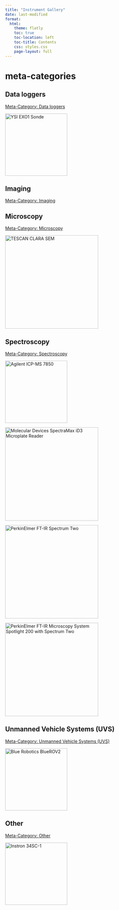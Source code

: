 ```yaml
---
title: "Instrument Gallery"
date: last-modified
format:
  html:
    theme: flatly
    toc: true
    toc-location: left
    toc-title: Contents
    css: styles.css
    page-layout: full
---
```



# meta-categories


## Data loggers

[Meta-Category: Data loggers](/MetaCategory/DataLoggers.qmd)

::: {layout-ncol=2}

[![YSI EXO1 Sonde](/assets/images/YSI-EXO1-Sonde-HH.jpg "YSI EXO1 Sonde"){fig-align="left" width=200}](/Instrumentation/YSI-EXO1-Sonde.qmd)

:::

## Imaging

[Meta-Category: Imaging](/MetaCategory/Imaging.qmd)

## Microscopy

[Meta-Category: Microscopy](/MetaCategory/Microscopy.qmd)

::: {layout-ncol=2}

[![TESCAN CLARA SEM](/assets/images/TESCAN_CLARA.webp "TESCAN CLARA SEM"){fig-align="left" width=300}](/Instrumentation/TESCAN-CLARA-SEM.qmd)

:::


## Spectroscopy

[Meta-Category: Spectroscopy](/MetaCategory/Spectroscopy.qmd)

::: {layout-ncol=2}

[![Agilent ICP-MS 7850](/assets/images/Agilent-ICP-MS-7850.png "Agilent ICP-MS 7850"){fig-align="left" width=200}](/Instrumentation/Agilent-ICP-MS-7850.qmd)

[![Molecular Devices SpectraMax iD3 Microplate Reader](/assets/images/Molecular-Devices-spectramax-id3-multimode-microplate-reader-front.png "Molecular Devices SpectraMax iD3 Microplate Reader"){fig-align="left" width=300}](/Instrumentation/Molecular-Devices-SpectraMax-iD3-Microplate-Reader.qmd)

[![PerkinElmer FT-IR Spectrum Two](/assets/images/PerkinElmer_FT-IR-SpectrumTwo.png "PerkinElmer FT-IR Spectrum Two"){fig-align="left" width=300}](/Instrumentation/PerkinElmer-FTIR-Spectrum-Two.qmd)

[![PerkinElmer FT-IR Microscopy System Spotlight 200 with Spectrum Two](/assets/images/PerkinElmer-FT-IR-Spotlight-200-with-Spectrum-Two-Image.png "PerkinElmer FT-IR Microscopy System Spotlight 200 with Spectrum Two"){fig-align="left" width=300}](/Instrumentation/PerkinElmer-FTIR-Microscopy-System-Spotlight-200.qmd)


:::

## Unmanned Vehicle Systems (UVS)

[Meta-Category: Unmanned Vehicle Systems (UVS)](/MetaCategory/UnmannedVehicleSystems.qmd)

::: {layout-ncol=2}

[![Blue Robotics BlueROV2](/assets/images/BlueRobotics-ROV-BlueROV2.jpg){fig-align="left" width=200}](/Instrumentation/BlueRobotics-ROV-BlueROV2.html)

:::

## Other

[Meta-Category: Other](/MetaCategory/Other.qmd)

::: {layout-ncol=2}

[![Instron 34SC-1](/assets/images/Instron-3400-Series-Single-Column-Table-Model-1000x1000.jpg "Instron 34SC-1"){fig-align="left" width=200}](/Instrumentation/Instron-34SC-1.qmd)

:::

